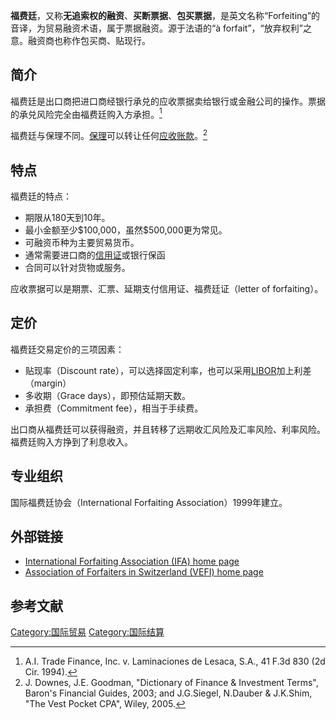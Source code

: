 {{orphan|time=2015-01-14T09:33:01+00:00}}
'''福费廷'''，又称'''无追索权的融资'''、'''买断票据'''、'''包买票据'''，是英文名称“Forfeiting”的音译，为贸易融资术语，属于票据融资。源于法语的“à forfait”，“放弃权利”之意。融资商也称作包买商、贴现行。

==简介==
福费廷是出口商把进口商经银行承兑的应收票据卖给银行或金融公司的操作。票据的承兑风险完全由福费廷购入方承担。<ref Name="A.I. Trade">A.I. Trade Finance, Inc. v. Laminaciones de Lesaca, S.A., 41 F.3d 830 (2d Cir. 1994).</ref> 

福费廷与保理不同。[[保理|保理]]可以转让任何[[应收账款|应收账款]]。<ref Name="CPA_Finance">J. Downes, J.E. Goodman, "Dictionary of Finance & Investment Terms", Baron's Financial Guides, 2003; and J.G.Siegel, N.Dauber & J.K.Shim, "The Vest Pocket CPA", Wiley, 2005.</ref>

==特点== 
福费廷的特点：
* 期限从180天到10年。
* 最小金额至少$100,000，虽然$500,000更为常见。
* 可融资币种为主要贸易货币。
* 通常需要进口商的[[信用证|信用证]]或银行保函
* 合同可以针对货物或服务。

应收票据可以是期票、汇票、延期支付信用证、福费廷证（letter of forfaiting）。

==定价==
福费廷交易定价的三项因素：
* 贴现率（Discount rate），可以选择固定利率，也可以采用[[LIBOR|LIBOR]]加上利差（margin） 
* 多收期（Grace days），即预估延期天数。 
* 承担费（Commitment fee），相当于手续费。

出口商从福费廷可以获得融资，并且转移了远期收汇风险及汇率风险、利率风险。福费廷购入方挣到了利息收入。

==专业组织==
国际福费廷协会（International Forfaiting Association）1999年建立。

==外部链接==
* [http://www.forfaiters.org International Forfaiting Association (IFA) home page] {{Wayback|url=http://www.forfaiters.org/ |date=20151127160634 }}
* [http://www.vefi.ch Association of Forfaiters in Switzerland (VEFI) home page] {{Wayback|url=http://www.vefi.ch/ |date=20190513132550 }}

==参考文献==
{{Reflist}}

[[Category:国际贸易|Category:国际贸易]]
[[Category:国际结算|Category:国际结算]]